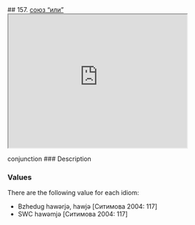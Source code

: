 ## 157. <a href =  'https://agricolamz.github.io/The_Circassian_Isoglosses_Database/157.html'>союз "или"</a><div class='box'><iframe src='https://agricolamz.github.io/The_Circassian_Isoglosses_Database/157.html' width = '400px' height = '300px'></iframe></div>conjunction
### Description



### Values
There are the following value for each idiom:

* Bzhedug  hawərjə, hawjə [Ситимова 2004: 117] 
* SWC  hawəmjə [Ситимова 2004: 117] 

